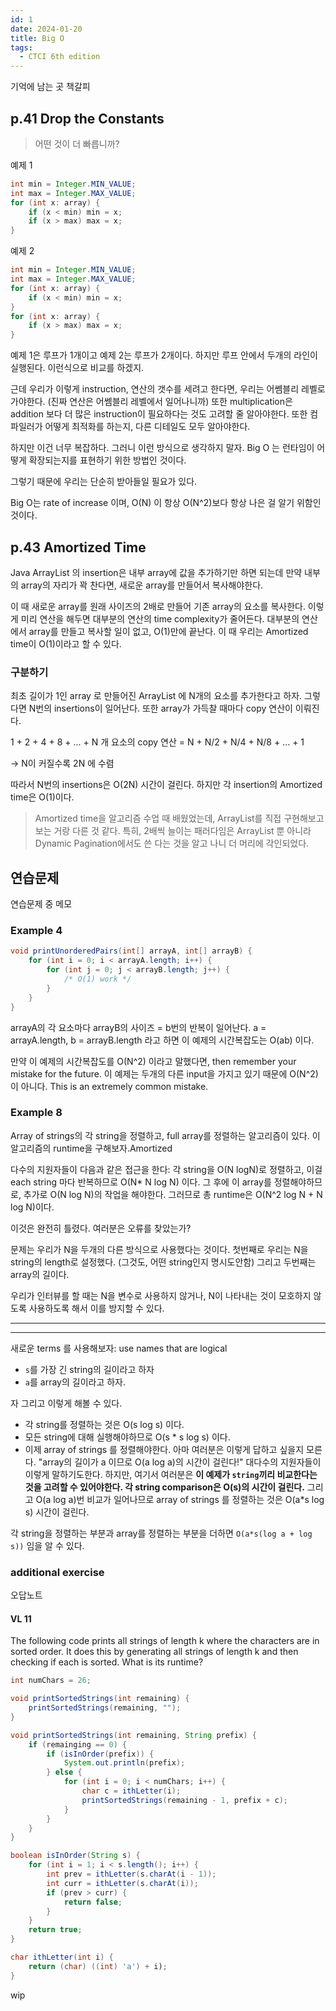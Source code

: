 ```yaml
---
id: 1
date: 2024-01-20
title: Big O
tags:
  - CTCI 6th edition
---
```


기억에 남는 곳 책갈피

## p.41 Drop the Constants

> 어떤 것이 더 빠릅니까?

예제 1
```java
int min = Integer.MIN_VALUE;
int max = Integer.MAX_VALUE;
for (int x: array) {
    if (x < min) min = x;
    if (x > max) max = x;
}
```

예제 2
```java
int min = Integer.MIN_VALUE;
int max = Integer.MAX_VALUE;
for (int x: array) {
    if (x < min) min = x;
}
for (int x: array) {
    if (x > max) max = x;
}
```
예제 1은 루프가 1개이고 예제 2는 루프가 2개이다. 하지만 루프 안에서 두개의 라인이 실행된다.
이런식으로 비교를 하겠지.

근데 우리가 이렇게 instruction, 연산의 갯수를 세려고 한다면, 우리는 어쎔블리 레벨로 가야한다. (진짜 연산은 어쎔블리 레벨에서 일어나니까)
또한 multiplication은 addition 보다 더 많은 instruction이 필요하다는 것도 고려할 줄 알아야한다.
또한 컴파일러가 어떻게 최적화를 하는지, 다른 디테일도 모두 알아야한다.

하지만 이건 너무 복잡하다. 그러니 이런 방식으로 생각하지 말자.
Big O 는 런타임이 어떻게 확장되는지를 표현하기 위한 방법인 것이다.

그렇기 때문에 우리는 단순히 받아들일 필요가 있다.

Big O는 rate of increase 이며, O(N) 이 항상 O(N^2)보다 항상 나은 걸 알기 위함인 것이다.

## p.43 Amortized Time

Java ArrayList 의 insertion은 내부 array에 값을 추가하기만 하면 되는데
만약 내부의 array의 자리가 꽉 찬다면, 새로운 array를 만들어서 복사해야한다.

이 때 새로운 array를 원래 사이즈의 2배로 만들어 기존 array의 요소를 복사한다.
이렇게 미리 연산을 해두면 대부분의 연산의 time complexity가 줄어든다.
대부분의 연산에서 array를 만들고 복사할 일이 없고, O(1)만에 끝난다.
이 때 우리는 Amortized time이 O(1)이라고 할 수 있다.

### 구분하기

최초 길이가 1인 array 로 만들어진 ArrayList 에 N개의 요소를 추가한다고 하자.
그렇다면 N번의 insertions이 일어난다. 또한 array가 가득찰 때마다 copy 연산이 이뤄진다.

1 + 2 + 4 + 8 + ... + N 개 요소의 copy 연산
= N + N/2 + N/4 + N/8 + ... + 1

-> N이 커질수록 2N 에 수렴

따라서 N번의 insertions은 O(2N) 시간이 걸린다.
하지만 각 insertion의 Amortized time은 O(1)이다.

> Amortized time을 알고리즘 수업 때 배웠었는데, ArrayList를 직접 구현해보고 보는 거랑 다른 것 같다. 특히, 2배씩 늘이는 패러다임은
ArrayList 뿐 아니라 Dynamic Pagination에서도 쓴 다는 것을 알고 나니 더 머리에 각인되었다.

## 연습문제

연습문제 중 메모

### Example 4

```java
void printUnorderedPairs(int[] arrayA, int[] arrayB) {
    for (int i = 0; i < arrayA.length; i++) {
        for (int j = 0; j < arrayB.length; j++) {
            /* O(1) work */
        }
    }
}
```
arrayA의 각 요소마다 arrayB의 사이즈 = b번의 반복이 일어난다.
a = arrayA.length, b = arrayB.length 라고 하면 이 예제의 시간복잡도는 O(ab) 이다.

만약 이 예제의 시간복잡도를 O(N^2) 이라고 말했다면, then remember your mistake for the future.
이 예제는 두개의 다른 input을 가지고 있기 때문에 O(N^2)이 아니다. This is an extremely common mistake.

### Example 8

Array of strings의 각 string을 정렬하고, full array를 정렬하는 알고리즘이 있다. 이 알고리즘의 runtime을 구해보자.Amortized

다수의 지원자들이 다음과 같은 접근을 한다:
각 string을 O(N logN)로 정렬하고, 이걸 each string 마다 반복하므로 O(N* N log N) 이다.
그 후에 이 array를 정렬해야하므로, 추가로 O(N log N)의 작업을 해야한다. 그러므로 총 runtime은 O(N^2 log N + N log N)이다.

이것은 완전히 틀렸다. 여러분은 오류를 찾았는가?

문제는 우리가 N을 두개의 다른 방식으로 사용했다는 것이다. 첫번째로 우리는 N을 string의 length로 설정했다. (그것도, 어떤 string인지 명시도안함)
그리고 두번째는 array의 길이다.

우리가 인터뷰를 할 때는 N을 변수로 사용하지 않거나, N이 나타내는 것이 모호하지 않도록 사용하도록 해서 이를 방지할 수 있다.

---
---

새로운 terms 를 사용해보자: use names that are logical

 - `s`를 가장 긴 string의 길이라고 하자
 - `a`를 array의 길이라고 하자.

자 그리고 이렇게 해볼 수 있다.

- 각 string를 정렬하는 것은 O(s log s) 이다.
- 모든 string에 대해 실행해야하므로 O(s * s log s) 이다.
- 이제 array of strings 를 정렬해야한다. 아마 여러분은 이렇게 답하고 싶을지 모른다. "array의 길이가 a 이므로 O(a log a)의 시간이 걸린다!"
대다수의 지원자들이 이렇게 말하기도한다. 하지만, 여기서 여러분은 **이 예제가 `string`끼리 비교한다는 것을 고려할 수 있어야한다. 각 string comparison은 O(s)의 시간이 걸린다.**
그리고 O(a log a)번 비교가 일어나므로 array of strings 를 정렬하는 것은 O(a*s log s) 시간이 걸린다.

각 string을 정렬하는 부분과 array를 정렬하는 부분을 더하면 `O(a*s(log a + log s))` 임을 알 수 있다.

### additional exercise

오답노트

#### VL 11

The following code prints all strings of length k where the characters are in sorted order.
It does this by generating all strings of length k and then checking if each is sorted.
What is its runtime?

```java
int numChars = 26;

void printSortedStrings(int remaining) {
    printSortedStrings(remaining, "");
}

void printSortedStrings(int remaining, String prefix) {
    if (remainging == 0) {
        if (isInOrder(prefix)) {
            System.out.println(prefix);
        } else {
            for (int i = 0; i < numChars; i++) {
                char c = ithLetter(i);
                printSortedStrings(remaining - 1, prefix + c);
            }
        }
    }
}

boolean isInOrder(String s) {
    for (int i = 1; i < s.length(); i++) {
        int prev = ithLetter(s.charAt(i - 1));
        int curr = ithLetter(s.charAt(i));
        if (prev > curr) {
            return false;
        }
    }
    return true;
}

char ithLetter(int i) {
    return (char) ((int) 'a') + i);
}
```

wip




